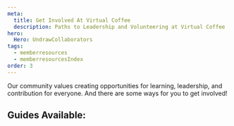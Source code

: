 ```yaml
---
meta:
  title: Get Involved At Virtual Coffee
  description: Paths to Leadership and Volunteering at Virtual Coffee
hero:
  Hero: UndrawCollaborators
tags:
  - memberresources
  - memberresourcesIndex
order: 3
---
```



<TextContainer background="light" showBackToTopLink={false}>

<LeadText>

Our community values creating opportunities for learning, leadership, and contribution for everyone. And there are some ways for you to get involved!

</LeadText>

</TextContainer>

<TextContainer showBackToTopLink={false}>

## Guides Available:

<FileIndex subDirectory="resources/virtual-coffee/get-involved" />

</TextContainer>

